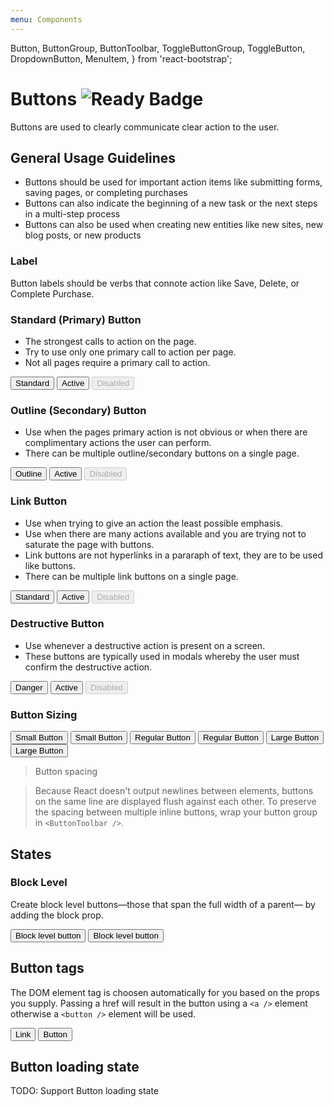 ```yaml
---
menu: Components
---
```


  Button,
  ButtonGroup,
  ButtonToolbar,
  ToggleButtonGroup,
  ToggleButton,
  DropdownButton,
  MenuItem,
} from 'react-bootstrap';

<!-- Unused Button Styles
  <Button bsStyle="success">Success</Button>
  <Button bsStyle="info">Info</Button>
  <Button bsStyle="warning">Warning</Button>
-->

# Buttons ![Ready Badge](https://img.shields.io/badge/component-ready-green.svg#badge)

Buttons are used to clearly communicate clear action to the user.

## General Usage Guidelines

- Buttons should be used for important action items like submitting forms, saving pages, or completing purchases
- Buttons can also indicate the beginning of a new task or the next steps in a multi-step process
- Buttons can also be used when creating new entities like new sites, new blog posts, or new products

### Label

Button labels should be verbs that connote action like Save, Delete, or Complete Purchase. 

### Standard (Primary) Button 

- The strongest calls to action on the page.
- Try to use only one primary call to action per page.
- Not all pages require a primary call to action.

<Playground>
  <ButtonToolbar>
    <Button bsStyle="primary">Standard</Button>
    <Button bsStyle="primary" active>Active</Button>
    <Button bsStyle="primary" disabled>Disabled</Button>
  </ButtonToolbar>
</Playground>

### Outline (Secondary) Button 

- Use when the pages primary action is not obvious or when there are complimentary actions the user can perform.
- There can be multiple outline/secondary buttons on a single page.

<Playground>
  <ButtonToolbar>
    <Button>Outline</Button>
    <Button active>Active</Button>
    <Button disabled>Disabled</Button>
  </ButtonToolbar>
</Playground>

### Link Button

- Use when trying to give an action the least possible emphasis.
- Use when there are many actions available and you are trying not to saturate the page with buttons. 
- Link buttons are not hyperlinks in a pararaph of text, they are to be used like buttons.
- There can be multiple link buttons on a single page.

<Playground>
  <ButtonToolbar>
    <Button bsStyle="link">Standard</Button>
    <Button bsStyle="link" active>Active</Button>
    <Button bsStyle="link" disabled>Disabled</Button>
  </ButtonToolbar>
</Playground>

### Destructive Button

- Use whenever a destructive action is present on a screen. 
- These buttons are typically used in modals whereby the user must confirm the destructive action.

<Playground>
  <ButtonToolbar>
    <Button bsStyle="danger">Danger</Button>
    <Button bsStyle="danger" active>Active</Button>
    <Button bsStyle="danger" disabled>Disabled</Button>
  </ButtonToolbar>
</Playground>

### Button Sizing

<Playground>
  <ButtonToolbar>
    <Button bsStyle="primary" bsSize="small">Small Button</Button>
    <Button bsSize="small">Small Button</Button>
  </ButtonToolbar>
  <ButtonToolbar>
    <Button bsStyle="primary">Regular Button</Button>
    <Button>Regular Button</Button>
  </ButtonToolbar>
  
  <ButtonToolbar>
    <Button bsStyle="primary" bsSize="large">Large Button</Button>
    <Button bsSize="large">Large Button</Button>
  </ButtonToolbar>
</Playground>

<!--
<Playground>
  <ButtonToolbar>
    <Button bsStyle="primary">Standard</Button>
    <Button>Outline</Button>
    <Button bsStyle="link">Link</Button>
    <Button bsStyle="danger">Danger</Button>
    <Button bsStyle="light">Light</Button>
    <Button bsStyle="dark">Dark</Button>
  </ButtonToolbar>
</Playground>
-->

> Button spacing

> Because React doesn't output newlines between elements, buttons on the same line are displayed flush against each other. To preserve the spacing between multiple inline buttons, wrap your button group in `<ButtonToolbar />`.

## States

### Block Level

Create block level buttons—those that span the full width of a parent— by adding the block prop.

<Playground>
  <Button bsStyle="primary" block>Block level button</Button>
  <Button block>Block level button</Button>
</Playground>

## Button tags

The DOM element tag is choosen automatically for you based on the props you supply. Passing a href will result in the button using a `<a />` element otherwise a `<button />` element will be used.

<Playground>
  <ButtonToolbar>
    <Button href="#">Link</Button>
    <Button>Button</Button>
  </ButtonToolbar>
</Playground>

## Button loading state

TODO: Support Button loading state

<!--
## Button dropdowns

## Button groups

Group a series of buttons together on a single line with the button group.

### Basic Example

Wrap a series of `<Button />`s in a `<ButtonGroup />`.

<Playground>
  <ButtonGroup>
    <Button>Left</Button>
    <Button>Middle</Button>
    <Button>Right</Button>
  </ButtonGroup>
</Playground>

### Button toolbar

Combine sets of `<ButtonGroup />`s into a `<ButtonToolbar />` for more complex components.

<Playground>
  <ButtonToolbar>
    <ButtonGroup>
      <Button>1</Button>
      <Button>2</Button>
      <Button>3</Button>
      <Button>4</Button>
    </ButtonGroup>

    <ButtonGroup>
      <Button>5</Button>
      <Button>6</Button>
      <Button>7</Button>
    </ButtonGroup>

    <ButtonGroup>
      <Button>8</Button>
    </ButtonGroup>

  </ButtonToolbar>
</Playground>

### Sizing

Instead of applying button sizing props to every button in a group, just add `bsSize` prop to the `<ButtonGroup />`.

<Playground>
  <ButtonToolbar>
    <ButtonGroup bsSize="large">
      <Button>Left</Button>
      <Button>Middle</Button>
      <Button>Right</Button>
    </ButtonGroup>
  </ButtonToolbar>

<ButtonToolbar>
  <ButtonGroup>
    <Button>Left</Button>
    <Button>Middle</Button>
    <Button>Right</Button>
  </ButtonGroup>
</ButtonToolbar>

<ButtonToolbar>
  <ButtonGroup bsSize="small">
    <Button>Left</Button>
    <Button>Middle</Button>
    <Button>Right</Button>
  </ButtonGroup>
</ButtonToolbar>

  <ButtonToolbar>
    <ButtonGroup bsSize="xsmall">
      <Button>Left</Button>
      <Button>Middle</Button>
      <Button>Right</Button>
    </ButtonGroup>
  </ButtonToolbar>
</Playground>

### Nesting

You can place other button types within the `<ButtonGroup />` like `<DropdownButton />`s.

### Vertical variation

Make a set of buttons appear vertically stacked rather than horizontally. _Split button dropdowns are not supported here._

Just add `vertical` to the `<ButtonGroup />`.

<Playground>
  <ButtonGroup vertical>
    <Button>Button</Button>
    <Button>Button</Button>
    <DropdownButton title="Dropdown" id="bg-vertical-dropdown-1">
      <MenuItem eventKey="1">Dropdown link</MenuItem>
      <MenuItem eventKey="2">Dropdown link</MenuItem>
    </DropdownButton>
    <Button>Button</Button>
    <Button>Button</Button>
    <DropdownButton title="Dropdown" id="bg-vertical-dropdown-2">
      <MenuItem eventKey="1">Dropdown link</MenuItem>
      <MenuItem eventKey="2">Dropdown link</MenuItem>
    </DropdownButton>
    <DropdownButton title="Dropdown" id="bg-vertical-dropdown-3">
      <MenuItem eventKey="1">Dropdown link</MenuItem>
      <MenuItem eventKey="2">Dropdown link</MenuItem>
    </DropdownButton>
  </ButtonGroup>
</Playground>

Moreover, you can have buttons be block level elements so they take the full width of their container, just add `block` to the `<ButtonGroup />`, in addition to the vertical you just added.

<Playground>
  <ButtonGroup vertical block>
    <Button>Full width button</Button>
    <Button>Full width button</Button>
  </ButtonGroup>
</Playground>

### Justified button groups

Make a group of buttons stretch at equal sizes to span the entire width of its parent. Also works with button dropdowns within the button group.

> Style issues

> There are some issues and workarounds required when using this property, please see bootstrap’s button group docs for more specifics.

Just add `justified` to the `<ButtonGroup />`.

<Playground>
  <ButtonGroup justified>
    <Button href="#">Left</Button>
    <Button href="#">Middle</Button>
    <DropdownButton title="Dropdown" id="bg-justified-dropdown">
      <MenuItem eventKey="1">Dropdown link</MenuItem>
      <MenuItem eventKey="2">Dropdown link</MenuItem>
    </DropdownButton>
  </ButtonGroup>
</Playground>

### Checkbox / Radio

For checkboxes or radio buttons styled as Bootstrap buttons, use the `<ToggleButtonGroup>` and `<ToggleButton>` components. The group behaves as a form component, where the value is an array of the selected eventKeys for checkbox groups or the selected eventKey for radio groups.

> Bootstrap JS issue

> There is a known issue when including Bootstrap JS while using Toggle Button Groups. Therefore it is advised not use Bootstrap JS in conjunction with `<ToggleButtonGroup>` and `<ToggleButton>`.

#### Uncontrolled

<Playground>
  <ButtonToolbar>
    <ToggleButtonGroup type="checkbox" defaultValue={[1, 3]}>
      <ToggleButton value={1}>Checkbox 1 (pre-checked)</ToggleButton>
      <ToggleButton value={2}>Checkbox 2</ToggleButton>
      <ToggleButton value={3}>Checkbox 3 (pre-checked)</ToggleButton>
    </ToggleButtonGroup>
  </ButtonToolbar>

  <ButtonToolbar>
    <ToggleButtonGroup type="radio" name="options" defaultValue={1}>
      <ToggleButton value={1}>Radio 1 (pre-checked)</ToggleButton>
      <ToggleButton value={2}>Radio 2</ToggleButton>
      <ToggleButton value={3}>Radio 3</ToggleButton>
    </ToggleButtonGroup>
  </ButtonToolbar>
</Playground>

#### Controlled

<Playground>
  {() => {
    class ToggleButtonGroupControlled extends React.Component {
      constructor(props, context) {
        super(props, context);

        this.handleChange = this.handleChange.bind(this);

        this.state = {
          value: [1, 3]
        };
      }

      handleChange(e) {
        this.setState({ value: e });
      }

      render() {
        return (
          <ToggleButtonGroup
            type="checkbox"
            value={this.state.value}
            onChange={this.handleChange}
          >
            <ToggleButton value={1}>Checkbox 1 (pre-checked)</ToggleButton>
            <ToggleButton value={2}>Checkbox 2</ToggleButton>
            <ToggleButton value={3}>Checkbox 3 (pre-checked)</ToggleButton>
            <ToggleButton value={4} disabled>
              Checkbox 4 (disabled)
            </ToggleButton>
          </ToggleButtonGroup>
        );
      }
    }

    return <ToggleButtonGroupControlled />;

}}

</Playground>

-->

<!-- ## Button loading state
TODO: Support Button loading state -->
